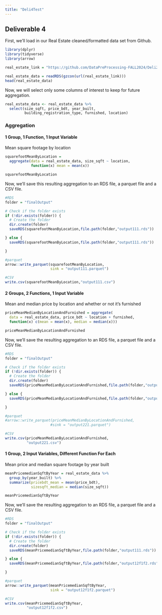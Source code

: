 ```yaml
---
title: "Deli4Test"
---
```


## Deliverable 4

First, we'll load in our Real Estate cleaned/formatted data set from Github.

```r
library(dplyr)
library(tidyverse)
library(arrow)
```

```r
real_estate_link = "https://github.com/DataPreProcessing-FALL2024/Deli2Test/raw/refs/heads/main/DataCleanAndFormatted/Formatted_Real_Estate_Data.RDS"

real_estate_data = readRDS(gzcon(url(real_estate_link)))
head(real_estate_data)
```

Now, we will select only some columns of interest to keep for future aggregation.

```r
real_estate_data <- real_estate_data %>%
  select(size_sqft, price_bdt, year_built, 
         building_registration_type, furnished, location)
```

### Aggregation

#### 1 Group, 1 Function, 1 Input Variable

Mean square footage by location

```r
squarefootMeanByLocation = 
  aggregate(data = real_estate_data, size_sqft ~ location,
            function(x) mean = mean(x))

squarefootMeanByLocation
```

Now, we'll save this resulting aggregation to an RDS file, a parquet file and a CSV file.

```r
#RDS
folder = "finalOutput"

# Check if the folder exists
if (!dir.exists(folder)) {
  # Create the folder
  dir.create(folder)
  saveRDS(squarefootMeanByLocation,file.path(folder,"output111.rds"))

} else {
  saveRDS(squarefootMeanByLocation,file.path(folder,"output111.rds"))

}
```

```r
#parquet
arrow::write_parquet(squarefootMeanByLocation,
                     sink = "output111.parquet")
```

```r
#CSV
write.csv(squarefootMeanByLocation,"output111.csv")
```

#### 2 Groups, 2 Functions, 1 Input Variable

Mean and median price by location and whether or not it's furnished

```r
priceMeanMedianByLocationAndFurnished = aggregate(
  data = real_estate_data, price_bdt ~ location + furnished,
  function(x) c(mean = mean(x), median = median(x)))

priceMeanMedianByLocationAndFurnished
```

Now, we'll save the resulting aggregation to an RDS file, a parquet file and a CSV file.

```r
#RDS
folder = "finalOutput"

# Check if the folder exists
if (!dir.exists(folder)) {
  # Create the folder
  dir.create(folder)
  saveRDS(priceMeanMedianByLocationAndFurnished,file.path(folder,"output221.rds"))

} else {
  saveRDS(priceMeanMedianByLocationAndFurnished,file.path(folder,"output221.rds"))

}
```

```r
#parquet
#arrow::write_parquet(priceMeanMedianByLocationAndFurnished, 
                     #sink = "output221.parquet")
```

```r
#CSV
write.csv(priceMeanMedianByLocationAndFurnished,
          "output221.csv")
```

#### 1 Group, 2 Input Variables, Different Function For Each

Mean price and median square footage by year built

```r
meanPricemedianSqftByYear = real_estate_data %>%
  group_by(year_built) %>%
  summarize(pricebdt_mean = mean(price_bdt),
            sizesqft_median = median(size_sqft))

meanPricemedianSqftByYear
```

Now, we'll save the resulting aggregation to an RDS file, a parquet file and a CSV file.

```r
#RDS
folder = "finalOutput"

# Check if the folder exists
if (!dir.exists(folder)) {
  # Create the folder
  dir.create(folder)
  saveRDS(meanPricemedianSqftByYear,file.path(folder,"output111.rds"))

} else {
  saveRDS(meanPricemedianSqftByYear,file.path(folder,"output12f1f2.rds"))

}
```

```r
#parquet
arrow::write_parquet(meanPricemedianSqftByYear,
                     sink = "output12f1f2.parquet")
```

```r
#CSV
write.csv(meanPricemedianSqftByYear,
          "output12f1f2.csv")
```
